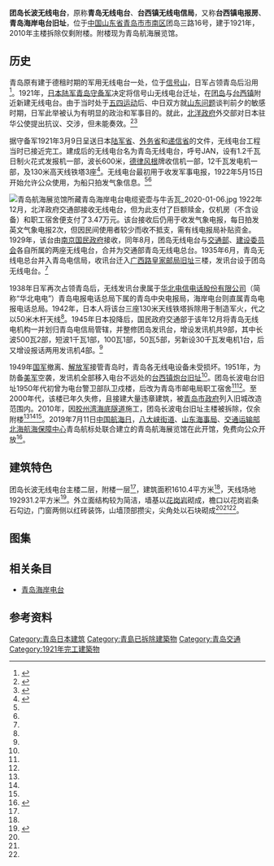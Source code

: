 {{Infobox building
| building_name       = 团岛长波无线电台
| image               = 青岛台西镇无线电信局.jpg
| caption             = 团岛长波电台旧明信片
| use                 = 无线电台
| location            = 中国山东省青岛市
| address             = 团岛三路16号
| start_date          = 1921年
| completion_date     = 
| cost                =
| floor_count         = 
| owner               = 
}}
{{coord|36|03|30|N|120|17|27|E|type:landmark|display=title}}
'''团岛长波无线电台'''，原称'''青岛无线电台'''、'''台西镇无线电信局'''，又称'''台西镇电报房'''、'''青岛海岸电台旧址'''，位于[[中国|中国]][[山东省|山东省]][[青岛市|青岛市]][[市南区|市南区]]团岛三路16号，建于1921年，2010年主楼拆除仅剩附楼。附楼现为青岛航海展览馆。

==历史==
青岛原有建于德租时期的军用无线电台一处，位于[[信号山|信号山]]，日军占领青岛后沿用<ref Name=chang>{{cite web|url=https://epaper.qingdaonews.com/html/qdzb/20190518/qdzb1271439.html|title=长波海岸电台见证通信百年 记者探访我国仅存的百年历史海岸电台|date=2019-05-18|author=刘海龙|newspaper=青岛早报|accessdate=2020-07-17|archive-date=2019-07-24|archive-url=https://web.archive.org/web/20190724203009/http://epaper.qingdaonews.com/html/qdzb/20190518/qdzb1271439.html|dead-url=no}}</ref>。1921年，[[日本陆军|日本陆军]][[青岛守备军_(日本陆军)|青岛守备军]]决定将信号山无线电台迁址，在[[团岛|团岛]]与[[台西镇|台西镇]]附近新建无线电台。由于当时处于[[五四运动|五四运动]]后、中日双方就[[山东问题|山东问题]]谈判前夕的敏感时期，日军此举被认为有明显的政治和军事目的。就此，[[北洋政府|北洋政府]]外交部对日本驻华公使提出抗议、交涉，但未能奏效。<ref Name=tuan>{{cite book|author=王栋|chapter=团岛的海岸古堡：台西镇电报房|title=《台西镇·一种日常化的青岛平民生活》|editor=青岛市南区政协|year=2010|publisher=山东画报出版社|location=济南|isbn=978-7-80713-886-0}}</ref><ref Name=ming>{{cite book|author=王栋|title=《青岛影像 1898-1928：明信片中的城市记忆》|year=2017|publisher=中国海洋大学出版社|location=青岛|isbn=978-7-5670-1113-7}}</ref>

据守备军1921年3月9日呈送日本[[陆军省|陆军省]]、[[日本外務省|外务省]]和[[遞信省_(日本)|递信省]]的文件，无线电台工程当时已接近完工。建成后的无线电台名为青岛无线电台，呼号JAN，设有1.2千瓦日制火花式发报机一部，波长600米，[[德律风根|德律风根]]牌收信机一部，12千瓦发电机一部，及130米高天线铁塔3座<ref Name=you>{{cite book|author=|chapter=第三篇 长途电信|title=《青岛邮电志》|editor=青岛市邮电局史志编纂委员会|year=1988|publisher=|location=青岛|isbn=}}</ref>。无线电台最初用于收发军事电报，1922年5月15日开始允许公众使用，为船只拍发气象信息。<ref Name=tuan/><ref Name=ming/>

[[File:青岛航海展览馆所藏青岛海岸电台电缆瓷壶与牛舌瓦_2020-01-06.jpg|thumb]]
1922年12月，北洋政府交通部接收无线电台，但为此支付了巨额赎金，仅机房（不含设备）和职工宿舍便支付了3.47万元。该台接收后仍用于收发气象电报，每日拍发英文气象电报2次，但因民间使用者较少而收不抵支，需有线电报局补贴资金。1929年，该台由[[南京国民政府|南京国民政府]]接收，同年8月，团岛无线电台与[[中华民国交通部|交通部]]、[[国民政府建设委员会|建设委员会]]各自所属的两座无线电台，合并为交通部青岛无线电总台。1935年6月，青岛无线电总台并入青岛电信局，收讯台迁入[[广西路_(青岛)|广西路]][[胶澳皇家邮政局|皇家邮局旧址]]三楼，发讯台设于团岛无线电台。<ref Name=you/>

1938年日军再次占领青岛后，无线发讯台隶属于[[华北电信电话股份有限公司|华北电信电话股份有限公司]]（简称“华北电电”）青岛电报电话总局下属的青岛中央电报局，海岸电台则直属青岛电报电话总局。1942年，日本人将该台三座130米天线铁塔拆除用于制造军火，代之以50米木杆天线<ref Name=chang/>。1945年日本投降后，国民政府交通部于该年12月将青岛无线电机构一并划归青岛电信局管辖，并整修团岛发讯台，增设发讯机共9部，其中长波500瓦2部，短波1千瓦1部，100瓦1部，50瓦5部，另新设30千瓦发电机1台，后又增设报话两用发讯机4部。<ref Name=you/>

1949年[[中华民国国军|国军]]撤离、[[解放军|解放军]]接管青岛时，青岛各无线电设备未受损坏。1951年，为防备[[美军|美军]]空袭，发讯机全部移入电台不远处的[[台西镇炮台旧址|台西镇炮台旧址]]<ref Name=you/>。团岛长波电台旧址1950年代初曾为电台警卫部队卫戍楼，后改为青岛市邮电局职工宿舍<ref Name=tuan/><ref Name=ming/>。至2000年代，该楼已年久失修，且接建大量违章建筑，被[[青岛市人民政府|青岛市政府]]列入旧城改造范围内。2010年，因[[胶州湾海底隧道|胶州湾海底隧道]]施工，团岛长波电台旧址主楼被拆除，仅余附楼<ref Name=chang/><ref Name=tuan/><ref Name=ming/>。2019年7月11日[[中国航海日|中国航海日]]，[[八大峡街道|八大峡街道]]、[[山东海事局|山东海事局]]、[[交通运输部北海航海保障中心|交通运输部北海航海保障中心]]青岛航标处联合建立的青岛航海展览馆在此开馆，免费向公众开放<ref>{{cite web|url=http://qdsn.gov.cn/n16/n1175/n1685/190712105558621603.html|title=庆祝第15个中国“航海日”青岛航海展览馆揭牌|date=2019-07-12|author=|website=青岛市市南区政务网|publisher=|accessdate=2020-07-17|archive-date=2020-07-18|archive-url=https://web.archive.org/web/20200718004604/http://qdsn.gov.cn/n16/n1175/n1685/190712105558621603.html|dead-url=no}}</ref>。

==建筑特色==
团岛长波无线电台主楼二层，附楼一层<ref Name=chang/>，建筑面积1610.4平方米<ref Name=you/>，天线场地192931.2平方米<ref>{{cite book|author=|chapter=第五篇 企业管理|title=《青岛邮电志》|editor=青岛市邮电局史志编纂委员会|year=1988|publisher=|location=青岛|isbn=}}</ref>。外立面结构较为简洁，墙基以[[花岗岩|花岗岩]]砌成，檐口以花岗岩条石勾边，门窗两侧以红砖装饰，山墙顶部攒尖，尖角处以石块砌成<ref Name=chang/><ref Name=tuan/><ref Name=ming/>。

==图集==
{{Gallery
|width=240
|height=160
|File:青岛团岛长波无线电台旧址附楼 2017-08-12.jpg|<small>团岛长波无线电台旧址附楼，2017年8月</small>
|File:青岛团岛长波无线电台旧址附楼 2020-01-06.jpg|<small>团岛长波无线电台旧址附楼（青岛航海展览馆）院门，2020年1月</small>
|File:青岛团岛长波无线电台旧址附楼近景 2020-01-06.jpg|<small>团岛长波无线电台旧址附楼近景</small>
|File:青岛团岛长波无线电台旧址附楼侧面 2020-01-06.jpg|<small>团岛长波无线电台旧址附楼侧面</small>
|File:青岛航海展览馆内景 2020-01-06.jpg|<small>展览馆内景</small>
|File:青岛航海展览馆内景 01 2020-01-06.jpg|<small>展览馆内景</small>
}}

==相关条目==
*[[青岛海岸电台|青岛海岸电台]]

==参考资料==
{{Reflist}}

{{青岛市日本建筑}}
[[Category:青岛日本建筑|Category:青岛日本建筑]]
[[Category:青島已拆除建築物|Category:青島已拆除建築物]]
[[Category:青岛交通|Category:青岛交通]]
[[Category:1921年完工建築物|Category:1921年完工建築物]]